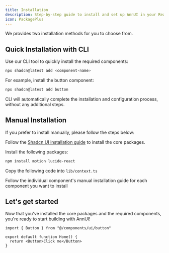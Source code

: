 ```yaml
---
title: Installation
description: Step-by-step guide to install and set up AnnUI in your React project
icon: PackagePlus
---
```


We provides two installation methods for you to choose from.

## Quick Installation with CLI

Use our CLI tool to quickly install the required components:

```bash
npx shadcn@latest add <component-name>
```

For example, install the button component:

```bash
npx shadcn@latest add button
```

CLI will automatically complete the installation and configuration process, without any additional steps.

## Manual Installation

If you prefer to install manually, please follow the steps below:

<Steps>

<Step>

Follow the [Shadcn UI installation guide](https://ui.shadcn.com/docs/installation) to install the core packages.

</Step>

<Step>

Install the following packages:

```bash
npm install motion lucide-react
```

</Step>

<Step>

Copy the following code into `lib/context.ts`

<ComponentSource name="context" />

</Step>

<Step>

Follow the individual component's manual installation guide for each component you want to install

</Step>

</Steps>

## Let's get started

Now that you've installed the core packages and the required components, you're ready to start building with AnnUI!

```tsx title="app/page.tsx"
import { Button } from "@/components/ui/button"

export default function Home() {
  return <Button>Click me</Button>
}
```
